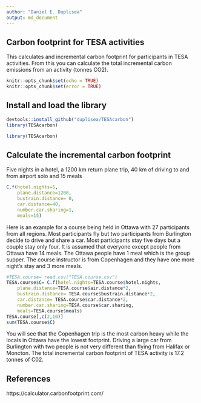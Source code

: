 ```yaml
---
author: "Daniel E. Duplisea"
output: md_document
---
```

## Carbon footprint for TESA activities

This calculates and incremental carbon footprint for participants in TESA activities. From this you can calculate the total incremental carbon emissions from an activity (tonnes CO2).

```r
knitr::opts_chunk$set(echo = TRUE)
knitr::opts_chunk$set(error = TRUE)
```

## Install and load the library
```r
devtools::install_github("duplisea/TESAcarbon")
library(TESAcarbon)
```

```r
library(TESAcarbon)
```

## Calculate the incremental carbon footprint

Five nights in a hotel, a 1200 km return plane trip, 40 km of driving to and from airport solo and 15 meals

```r
C.f(hotel.nights=5,
    plane.distance=1200,
    bustrain.distance= 0,
    car.distance=40,
    number.car.sharing=1,
    meals=15)
```

Here is an example for a course being held in Ottawa with 27 participants from all regions. Most participants fly but two participants from Burlington decide to drive and share a car. Most participants stay five days but a couple stay only four. It is assumed that everyone except people from Ottawa have 14 meals. The Ottawa people have 1 meal which is the group supper. The course instructor is from Copenhagen and they have one more night's stay and 3 more meals.

```r
#TESA.course= read.csv("TESA.course.csv")
TESA.course$C= C.f(hotel.nights=TESA.course$hotel.nights,
    plane.distance=TESA.course$air.distance*2,
    bustrain.distance= TESA.course$bustrain.distance*2,
    car.distance= TESA.course$car.distance*2,
    number.car.sharing=TESA.course$car.sharing,
    meals=TESA.course$meals)
TESA.course[,c(2,10)]
sum(TESA.course$C)
```

You will see that the Copenhagen trip is the most carbon heavy while the locals in Ottawa have the lowest footprint. Driving a large car from Burlington with two people is not very different than flying from Halifax or Moncton. The total incremental carbon footprint of TESA activity is 17.2 tonnes of C02.

## References

https://calculator.carbonfootprint.com/
